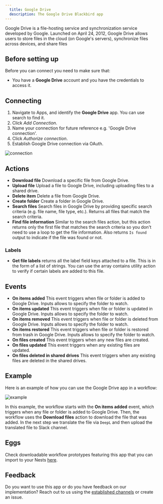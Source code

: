 ```yaml
---
  title: Google Drive
  description: The Google Drive Blackbird app
---
```


<LinkCard title="View on Github" target="_blank" href="https://github.com/bb-io/GoogleDrive" icon="github" />

Google Drive is a file-hosting service and synchronization service developed by Google. Launched on April 24, 2012, Google Drive allows users to store files in the cloud (on Google's servers), synchronize files across devices, and share files

## Before setting up

Before you can connect you need to make sure that:

- You have a **Google Drive** account and you have the credentials to access it.

## Connecting

1. Navigate to Apps, and identify the **Google Drive** app. You can use search to find it.
2. Click _Add Connection_.
3. Name your connection for future reference e.g. 'Google Drive connection'.
4. Click _Authorize connection_.
5. Establish Google Drive connection via OAuth.

![connection](https://raw.githubusercontent.com/bb-io/GoogleDrive/main/image/README/connection.png)

## Actions

- **Download file** Download a specific file from Google Drive.
- **Upload file** Upload a file to Google Drive, including uploading files to a shared drive.
- **Delete item** Delete a file from Google Drive.
- **Create folder** Create a folder in Google Drive.
- **Search files** Search files in Google Drive by providing specific search criteria (e.g. file name, file type, etc.). Returns all files that match the search criteria.
- **Find file information** Similar to the search files action, but this action returns only the first file that matches the search criteria so you don't need to use a loop to get the file information. Also returns `Is found` output to indicate if the file was found or not.

### Labels

- **Get file labels** returns all the label field keys attached to a file. This is in the form of a list of strings. You can use the array contains utility action to verify if certain labels are added to this file.

## Events

- **On items added** This event triggers when file or folder is added to Google Drive. Inputs allows to specify the folder to watch.
- **On items updated** This event triggers when file or folder is updated in Google Drive. Inputs allows to specify the folder to watch.
- **On items removed** This event triggers when file or folder is deleted from Google Drive. Inputs allows to specify the folder to watch.
- **On items restored** This event triggers when file or folder is restored from trash in Google Drive. Inputs allows to specify the folder to watch.
- **On files created** This event triggers when any new files are created.
- **On files updated** This event triggers when any existing files are updated.
- **On files deleted in shared drives** This event triggers when any existing files are deleted in the shared drives.

## Example 

Here is an example of how you can use the Google Drive app in a workflow:

![example](https://raw.githubusercontent.com/bb-io/GoogleDrive/main/image/README/example.png)

In this example, the workflow starts with the **On items added** event, which triggers when any file or folder is added to Google Drive. Then, the workflow uses the **Download files** action to download the file that was added. In the next step we translate the file via `DeepL` and then upload the translated file to Slack channel.

## Eggs

Check downloadable workflow prototypes featuring this app that you can import to your Nests [here](https://docs.blackbird.io/eggs/storage-to-mt/). 

## Feedback

Do you want to use this app or do you have feedback on our implementation? Reach out to us using the [established channels](https://www.blackbird.io/) or create an issue.

